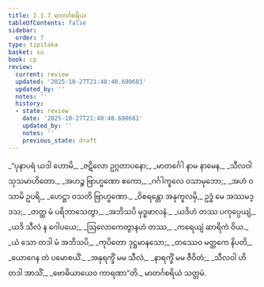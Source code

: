 ```yaml
---
title: 2.1.7 မာတင်္ဂစရိယ
tableOfContents: false
sidebar:
  order: 7
type: tipitaka
basket: su
book: cp
review:
  current: review
  updated: '2025-10-27T21:48:40.690681'
  updated_by: ''
  notes: ''
  history:
  - state: review
    date: '2025-10-27T21:48:40.690681'
    updated_by: ''
    notes: ''
    previous_state: draft
---
```



<ReviewStatus review={frontmatter.review} showDetails={true} />

<HypothesisAnnotation frontmatter={frontmatter} />

<DynamicBreadcrumb />

<Division number="60" book="cp" e="ch" v="21" p="404">

<Paragraph number="227" type="verses" book="cp">
_“ပုနာပရံ ယဒါ ဟောမိ,_  
_ဇဋိလော ဥဂ္ဂတာပနော;_  
_မာတင်္ဂေါ နာမ နာမေန,_  
_သီလဝါ သုသမာဟိတော._  

</Paragraph>

</Division>
<Division number="61" book="cp" e="ch" v="21" p="404">

<Paragraph number="228" type="verses" book="cp">
_အဟဉ္စ ဗြာဟ္မဏော ဧကော,_  
_ဂင်္ဂါကူလေ ဝသာမုဘော;_  
_အဟံ ဝသာမိ ဥပရိ,_  
_ဟေဋ္ဌာ ဝသတိ ဗြာဟ္မဏော._  

</Paragraph>

</Division>
<Division number="62" book="cp" e="ch" v="21" p="404">

<Paragraph number="229" type="verses" book="cp">
_ဝိစရန္တော အနုကူလမှိ,_  
ဥဒ္ဓံ မေ အဿမဒ္ဒသ;_  
_တတ္ထ မံ ပရိဘာသေတွာ,_  
_အဘိသပိ မုဒ္ဓဖာလနံ._  

</Paragraph>

</Division>
<Division number="63" book="cp" e="ch" v="21" p="404">

<Paragraph number="230" type="verses" book="cp">
_ယဒိဟံ တဿ ပကုပ္ပေယျံ,_  
_ယဒိ သီလံ န ဂေါပယေ;_  
_ဩလောကေတွာနဟံ တဿ,_  
_ကရေယျံ ဆာရိကံ ဝိယ._  

</Paragraph>

</Division>
<Division number="64" book="cp" e="ch" v="21" p="404">

<Paragraph number="231" type="verses" book="cp">
_ယံ သော တဒါ မံ အဘိသပိ,_  
_ကုပိတော ဒုဋ္ဌမာနသော;_  
_တဿေဝ မတ္ထကေ နိပတိ,_  
_ယောဂေန တံ ပမောစယိံ._  

</Paragraph>

</Division>
<Division number="65" book="cp" e="ch" v="21" p="404">

<Paragraph number="232" type="verses" book="cp">
_အနုရက္ခိံ မမ သီလံ,_  
_နာရက္ခိံ မမ ဇီဝိတံ;_  
_သီလဝါ ဟိ တဒါ အာသိံ,_  
_ဗောဓိယာယေဝ ကာရဏာ”တိ._  


</Paragraph>
</Division>

<Paragraph number="233" type="center" book="cp">
မာတင်္ဂစရိယံ သတ္တမံ.
</Paragraph>